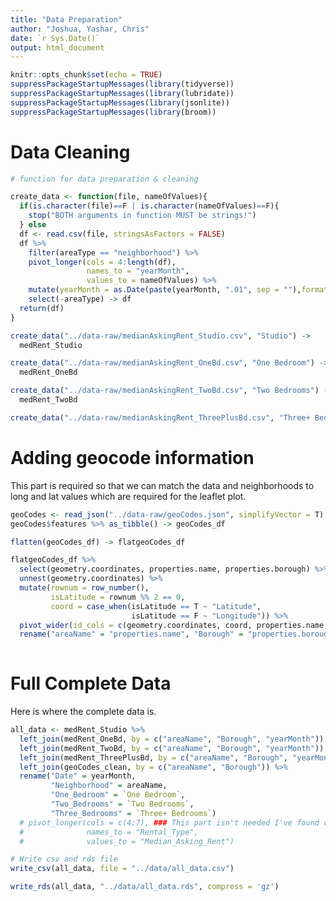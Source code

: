 ```yaml
---
title: "Data Preparation"
author: "Joshua, Yashar, Chris"
date: `r Sys.Date()`
output: html_document
---
```


```r
knitr::opts_chunk$set(echo = TRUE)
suppressPackageStartupMessages(library(tidyverse))
suppressPackageStartupMessages(library(lubridate))
suppressPackageStartupMessages(library(jsonlite))
suppressPackageStartupMessages(library(broom))
```

# Data Cleaning 

```r
# function for data preparation & cleaning

create_data <- function(file, nameOfValues){
  if(is.character(file)==F | is.character(nameOfValues)==F){
    stop("BOTH arguments in function MUST be strings!")
  } else
  df <- read.csv(file, stringsAsFactors = FALSE)
  df %>% 
    filter(areaType == "neighborhood") %>%
    pivot_longer(cols = 4:length(df),
                 names_to = "yearMonth",
                 values_to = nameOfValues) %>% 
    mutate(yearMonth = as.Date(paste(yearMonth, ".01", sep = ""),format = "X%Y.%m.%d")) %>% 
    select(-areaType) -> df
  return(df)
}
```


```r
create_data("../data-raw/medianAskingRent_Studio.csv", "Studio") -> 
  medRent_Studio

create_data("../data-raw/medianAskingRent_OneBd.csv", "One Bedroom") -> 
  medRent_OneBd

create_data("../data-raw/medianAskingRent_TwoBd.csv", "Two Bedrooms") -> 
  medRent_TwoBd

create_data("../data-raw/medianAskingRent_ThreePlusBd.csv", "Three+ Bedrooms") -> medRent_ThreePlusBd
```

# Adding geocode information

This part is required so that we can match the data and neighborhoods to long and lat values which are required for the leaflet plot. 

```r
geoCodes <- read_json("../data-raw/geoCodes.json", simplifyVector = T)
geoCodes$features %>% as_tibble() -> geoCodes_df

flatten(geoCodes_df) -> flatgeoCodes_df

flatgeoCodes_df %>% 
  select(geometry.coordinates, properties.name, properties.borough) %>% 
  unnest(geometry.coordinates) %>% 
  mutate(rownum = row_number(),
         isLatitude = rownum %% 2 == 0,
         coord = case_when(isLatitude == T ~ "Latitude",
                           isLatitude == F ~ "Longitude")) %>% 
  pivot_wider(id_cols = c(geometry.coordinates, coord, properties.name, properties.borough), names_from = coord, values_from = geometry.coordinates) %>% 
  rename("areaName" = "properties.name", "Borough" = "properties.borough") -> geoCodes_clean
  
```

# Full Complete Data

Here is where the complete data is.
```r
all_data <- medRent_Studio %>% 
  left_join(medRent_OneBd, by = c("areaName", "Borough", "yearMonth")) %>% 
  left_join(medRent_TwoBd, by = c("areaName", "Borough", "yearMonth")) %>% 
  left_join(medRent_ThreePlusBd, by = c("areaName", "Borough", "yearMonth")) %>% 
  left_join(geoCodes_clean, by = c("areaName", "Borough")) %>% 
  rename("Date" = yearMonth, 
         "Neighborhood" = areaName, 
         "One_Bedroom" = `One Bedroom`,
         "Two_Bedrooms" = `Two Bedrooms`, 
         "Three_Bedrooms" = `Three+ Bedrooms`)
  # pivot_longer(cols = c(4:7), ### This part isn't needed I've found out but may be needed later. 
  #              names_to = "Rental_Type",
  #              values_to = "Median_Asking_Rent")
```


```r
# Write csv and rds file
write_csv(all_data, file = "../data/all_data.csv")

write_rds(all_data, "../data/all_data.rds", compress = 'gz')
```